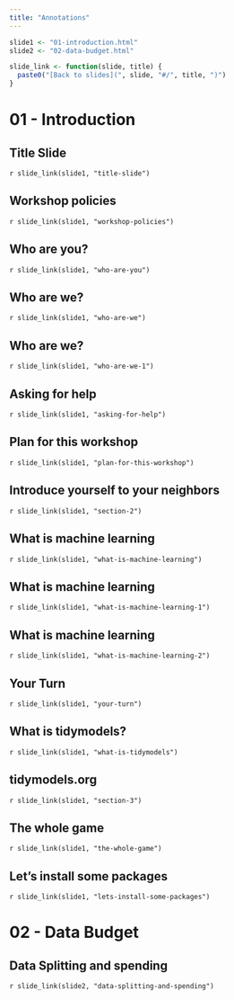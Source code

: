 ```yaml
---
title: "Annotations"
---
```


```r
slide1 <- "01-introduction.html"
slide2 <- "02-data-budget.html"

slide_link <- function(slide, title) {
  paste0("[Back to slides](", slide, "#/", title, ")")
}
```

# 01 - Introduction

## Title Slide

`r slide_link(slide1, "title-slide")`

## Workshop policies

`r slide_link(slide1, "workshop-policies")`

## Who are you?

`r slide_link(slide1, "who-are-you")`

## Who are we?

`r slide_link(slide1, "who-are-we")`

## Who are we?

`r slide_link(slide1, "who-are-we-1")`

## Asking for help

`r slide_link(slide1, "asking-for-help")`

## Plan for this workshop

`r slide_link(slide1, "plan-for-this-workshop")`

## Introduce yourself to your neighbors

`r slide_link(slide1, "section-2")`

## What is machine learning

`r slide_link(slide1, "what-is-machine-learning")`

## What is machine learning

`r slide_link(slide1, "what-is-machine-learning-1")`

## What is machine learning

`r slide_link(slide1, "what-is-machine-learning-2")`

## Your Turn

`r slide_link(slide1, "your-turn")`

## What is tidymodels?

`r slide_link(slide1, "what-is-tidymodels")`

## tidymodels.org

`r slide_link(slide1, "section-3")`

## The whole game

`r slide_link(slide1, "the-whole-game")`

## Let’s install some packages

`r slide_link(slide1, "lets-install-some-packages")`

# 02 - Data Budget

## Data Splitting and spending

`r slide_link(slide2, "data-splitting-and-spending")`
